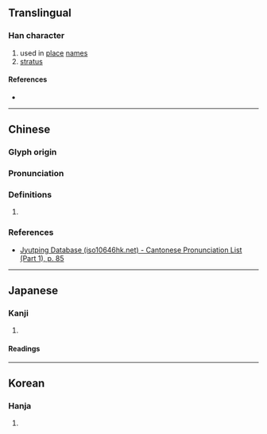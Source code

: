 {{character info}}
==Translingual==

===Han character===
{{Han char|rn=31|rad=囗|as=13|sn=16|four=60401|canj=WWLJ|ids=⿴囗睪}}

# used in [[place]] [[name]]s
# [[stratus]]

====References====
* {{Han ref|kx=0221.110|dkj=04850|dj=0453.110|hdz=10726.150|uh=571B|ud=22299|bh=E948|bd=59720}}

----

==Chinese==
{{zh-forms}}

===Glyph origin===
{{Han etym}}
{{Han compound|囗|睪|c1=s|c2=p|ls=psc}}

===Pronunciation===
{{zh-pron
|m=yì
|c=jik6
|mc=y
|oc=y
|cat=
}}

===Definitions===
{{zh-hanzi}}

# {{rfdef|zh|sort=囗13}}

===References===
* [http://www.iso10646hk.net/jp/document/download.jsp Jyutping Database (iso10646hk.net) - Cantonese Pronunciation List (Part 1), p. 85]

----

==Japanese==

===Kanji===
{{ja-kanji|grade=|rs=囗13}}

# {{rfdef|ja|sort=囗13}}

====Readings====
{{ja-readings
|goon=やく
|kanon=えき
|kun=めぐりゆく
}}

----

==Korean==

===Hanja===
{{ko-hanja|hangeul=[[역]]|rv=yeok|mr=yŏk}}

# {{rfdef|ko|sort=囗13}}